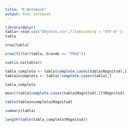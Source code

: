 ```yaml
---
title: "R Notebook"
output: html_notebook
---
```



```r

library(dplyr)
tabla<-read.csv("Objetos.csv",fileEncoding = "UTF-8" )
tabla

```

```r
nrow(tabla)
```

```r

nrow(filter(tabla, Grande == "TRUE"))

```

```r

sum(is.na(tabla))

```

```r
tabla_completa <- tabla[complete.cases(tabla$Magnitud),]
tablaincompleta <- tabla[!complete.cases(tabla),]

tabla_completa

```

```r

mean((tabla[complete.cases(tabla$Magnitud),])$Magnitud)

```
```r
table(tablaincompleta$Magnitud)

```
```r

summary(tabla)
```

```r
length(table(tabla_completa$Magnitud))
```

